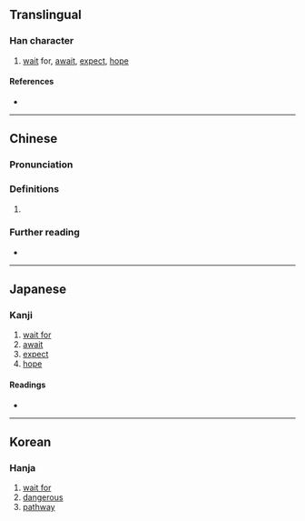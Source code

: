 {{character info/new}}
==Translingual==

===Han character===
{{Han char|rn=60|rad=彳|as=10|sn=13|four=22234|canj=HOBVK|ids=⿰彳奚}}

# [[wait]] for, [[await]], [[expect]], [[hope]]

====References====
* {{Han ref|kx=0370.130|dkj=10204|dj=0697.010|hdz=20839.010|uh=5FAF|ud=24495|bh=DD63|bd=56675}}

----

==Chinese==
{{zh-forms}}

===Pronunciation===
{{zh-pron
|m=xī,xí
|c=hai4,hai5
|mc=y
|oc=y
|ma=
|cat=
}}

===Definitions===
{{zh-hanzi}}

# {{defn|lang=zh|sort=彳10}}

===Further reading===
* {{R:yue:Hanzi}}

----

==Japanese==

===Kanji===
{{ja-kanji|grade=|rs=彳10}}

# [[wait for]]
# [[await]]
# [[expect]]
# [[hope]]

====Readings====
* {{ja-readings|on=[[けい]] (kei), [[げい]] (gei)|kun=[[こみさ]] (komisa), [[もつ]] (motsu)}}

----

==Korean==

===Hanja===
{{ko-hanja|hangeul=혜|eumhun=|rv=hye|mr=hye|y=hyey}}

# [[wait for]]
# [[dangerous]]
# [[pathway]]